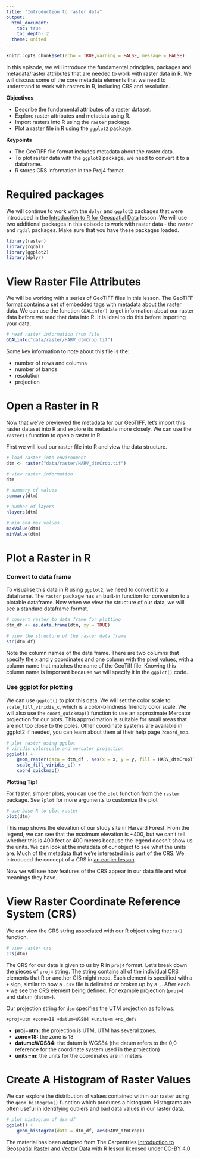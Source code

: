```yaml
---
title: "Introduction to raster data"
output:
  html_document:
    toc: true
    toc_depth: 2
  theme: united
---
```


```r
knitr::opts_chunk$set(echo = TRUE,warning = FALSE, message = FALSE)
```

In this episode, we will introduce the fundamental principles, packages and
metadata/raster attributes that are needed to work with raster data in R. We will
discuss some of the core metadata elements that we need to understand to work with
rasters in R, including CRS and resolution.

**Objectives**

-  Describe the fundamental attributes of a raster dataset.
-  Explore raster attributes and metadata using R.
-  Import rasters into R using the `raster` package.
-  Plot a raster file in R using the `ggplot2` package.

**Keypoints**

- The GeoTIFF file format includes metadata about the raster data. 
- To plot raster data with the `ggplot2` package, we need to convert it to a dataframe.
- R stores CRS information in the Proj4 format.

# Required packages

We will continue to work with the `dplyr` and `ggplot2` packages that were introduced
in the [Introduction to R for Geospatial Data](https://datacarpentry.org/r-intro-geospatial/) lesson. We will use two additional packages in this episode to work with raster data - the
`raster` and `rgdal` packages. Make sure that you have these packages loaded.

```r
library(raster)
library(rgdal)
library(ggplot2)
library(dplyr)
```

# View Raster File Attributes

We will be working with a series of GeoTIFF files in this lesson. The
GeoTIFF format contains a set of embedded tags with metadata about the raster
data. We can use the function `GDALinfo()` to get information about our raster
data before we read that data into R. It is ideal to do this before importing
your data.

```r

# read raster information from file
GDALinfo("data/raster/HARV_dtmCrop.tif")
```

Some key information to note about this file is the:

* number of rows and columns
* number of bands
* resolution
* projection

# Open a Raster in R

Now that we've previewed the metadata for our GeoTIFF, let's import this
raster dataset into R and explore its metadata more closely. We can use the `raster()` 
function to open a raster in R.

First we will load our raster file into R and view the data structure.

```r

# load raster into environment
dtm <- raster("data/raster/HARV_dtmCrop.tif")

# view raster information
dtm

# summary of values
summary(dtm)

# number of layers
nlayers(dtm)

# min and max values
maxValue(dtm)
minValue(dtm)
```


# Plot a Raster in R
### Convert to data frame
To visualise this data in R using `ggplot2`, we need to convert it to a
dataframe. The `raster` package has an built-in function for conversion to a plotable dataframe. Now when we view the structure of our data, we will see a standard
dataframe format.

```r

# convert raster to data frame for plotting
dtm_df <- as.data.frame(dtm, xy = TRUE)

# view the structure of the raster data frame
str(dtm_df)
```

Note the column names of the data frame. There are two columns that specify the x and y coordinates and one column with the pixel values, with a column name that matches the name of the GeoTiff file. Knowing this column name is important because we will specify it in the `ggplot()` code.

### Use ggplot for plotting

We can use `ggplot()` to plot this data. We will set the color scale to `scale_fill_viridis_c`,
which is a color-blindness friendly color scale. We will also use the `coord_quickmap()` function to use an approximate Mercator projection for our plots. This approximation is suitable for small areas that are not too close to the poles. Other coordinate systems are available in ggplot2 if needed, you can learn about them at their help page `?coord_map`.

```r

# plot raster using ggplot
# viridis colorscale and mercator projection
ggplot() +
    geom_raster(data = dtm_df , aes(x = x, y = y, fill = HARV_dtmCrop)) +
    scale_fill_viridis_c() +
    coord_quickmap()
```

**Plotting Tip!**

For faster, simpler plots, you can use the `plot` function from the `raster` package.
See `?plot` for more arguments to customize the plot
```r

# use base R to plot raster
plot(dtm)
```

This map shows the elevation of our study site in Harvard Forest. From the
legend, we can see that the maximum elevation is ~400, but we can't tell whether
this is 400 feet or 400 meters because the legend doesn't show us the units. We
can look at the metadata of our object to see what the units are. Much of the
metadata that we're interested in is part of the CRS. We introduced the
concept of a CRS in [an earlier
lesson](https://datacarpentry.org/organization-geospatial/03-crs).

Now we will see how features of the CRS appear in our data file and what
meanings they have.

# View Raster Coordinate Reference System (CRS)
We can view the CRS string associated with our R object using the`crs()`
function.

```r

# view raster crs
crs(dtm)
```

The CRS for our data is given to us by R in `proj4` format. Let's break down
the pieces of `proj4` string. The string contains all of the individual CRS
elements that R or another GIS might need. Each element is specified with a
`+` sign, similar to how a `.csv` file is delimited or broken up by a `,`. After
each `+` we see the CRS element being defined. For example projection (`proj=`)
and datum (`datum=`).

Our projection string for `dsm` specifies the UTM projection as follows:

`+proj=utm +zone=18 +datum=WGS84 +units=m +no_defs`

* **proj=utm:** the projection is UTM, UTM has several zones.
* **zone=18:** the zone is 18
* **datum=WGS84:** the datum is WGS84 (the datum refers to the  0,0 reference for
the coordinate system used in the projection)
* **units=m:** the units for the coordinates are in meters

# Create A Histogram of Raster Values

We can explore the distribution of values contained within our raster using the
`geom_histogram()` function which produces a histogram. Histograms are often
useful in identifying outliers and bad data values in our raster data.

```r

# plot histogram of dsm df
ggplot() +
    geom_histogram(data = dtm_df, aes(HARV_dtmCrop))
```

The material has been adapted from The Carpentries [Introduction to Geospatial Raster and Vector Data with R](https://datacarpentry.org/r-raster-vector-geospatial/01-raster-structure/index.html) lesson licensed under [CC-BY 4.0](https://creativecommons.org/licenses/by/4.0/)
